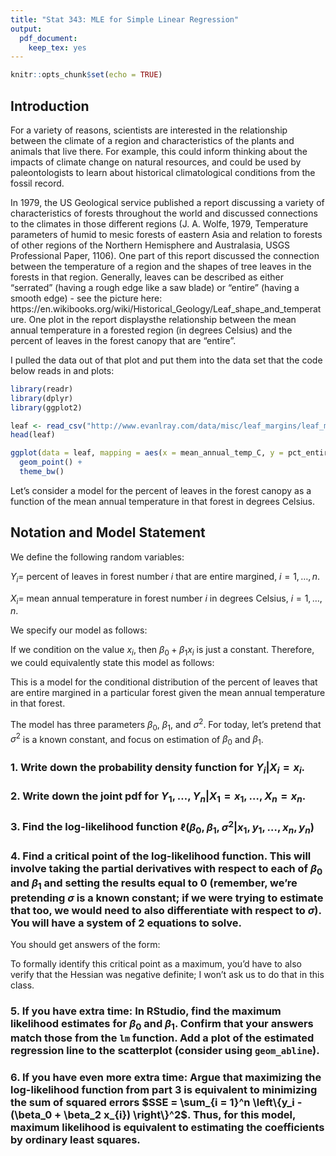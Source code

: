 ```yaml
---
title: "Stat 343: MLE for Simple Linear Regression"
output:
  pdf_document:
    keep_tex: yes
---
```


\newcommand{\simiid}{{\mathrel {\mathop {\sim}\limits _{}^{\rm iid}}\,}}

```r
knitr::opts_chunk$set(echo = TRUE)
```

## Introduction

For a variety of reasons, scientists are interested in the relationship between the climate of a region and characteristics of the plants and animals that live there. For example, this could inform thinking about the impacts of climate change on natural resources, and could be used by paleontologists to learn about historical climatological conditions from the fossil record.

In 1979, the US Geological service published a report discussing a variety of characteristics of forests throughout the world and discussed connections to the climates in those different regions (J. A. Wolfe, 1979, Temperature parameters of humid to mesic forests of eastern Asia and relation to forests of other regions of the Northern Hemisphere and Australasia, USGS Professional Paper, 1106). One part of this report discussed the connection between the temperature of a region and the shapes of tree leaves in the forests in that region. Generally, leaves can be described as either "serrated" (having a rough edge like a saw blade) or "entire" (having a smooth edge) - see the picture here: https://en.wikibooks.org/wiki/Historical_Geology/Leaf_shape_and_temperature. One plot in the report displaysthe relationship between the mean annual temperature in a forested region (in degrees Celsius) and the percent of leaves in the forest canopy that are "entire".

I pulled the data out of that plot and put them into the data set that the code below reads in and plots:

```r
library(readr)
library(dplyr)
library(ggplot2)

leaf <- read_csv("http://www.evanlray.com/data/misc/leaf_margins/leaf_margins.csv")
head(leaf)

ggplot(data = leaf, mapping = aes(x = mean_annual_temp_C, y = pct_entire_margined)) +
  geom_point() +
  theme_bw()
```

Let's consider a model for the percent of leaves in the forest canopy as a function of the mean annual temperature in that forest in degrees Celsius.

## Notation and Model Statement

We define the following random variables:

$Y_i =$ percent of leaves in forest number $i$ that are entire margined, $i = 1, \ldots, n$.

$X_i =$ mean annual temperature in forest number $i$ in degrees Celsius, $i = 1, \ldots, n$.

We specify our model as follows:

\begin{align*}
(Y_i | X_i = x_i) &= \beta_0 + \beta_1 x_i + \varepsilon_i \\
\varepsilon_i &\simiid \text{Normal}(0, \sigma^2)
\end{align*}

If we condition on the value $x_i$, then $\beta_0 + \beta_1 x_i$ is just a constant.  Therefore, we could equivalently state this model as follows:

\begin{align*}
Y_i | X_i = x_i &\simiid \text{Normal}(\beta_0 + \beta_1 x_i, \sigma^2)
\end{align*}

This is a model for the conditional distribution of the percent of leaves that are entire margined in a particular forest given the mean annual temperature in that forest.

The model has three parameters $\beta_0$, $\beta_1$, and $\sigma^2$.  For today, let's pretend that $\sigma^2$ is a known constant, and focus on estimation of $\beta_0$ and $\beta_1$.

### 1. Write down the probability density function for $Y_i | X_i = x_i$.

\vspace{5cm}

### 2. Write down the joint pdf for $Y_1, \ldots, Y_n | X_{1} = x_1, \ldots, X_{n} = x_{n}$.

\vspace{9cm}

### 3. Find the log-likelihood function $\ell(\beta_0, \beta_1, \sigma^2 | x_1, y_1, \ldots, x_n, y_n)$

\newpage

### 4. Find a critical point of the log-likelihood function.  This will involve taking the partial derivatives with respect to each of $\beta_0$ and $\beta_1$ and setting the results equal to 0 (remember, we're pretending $\sigma$ is a known constant; if we were trying to estimate that too, we would need to also differentiate with respect to $\sigma$).  You will have a system of 2 equations to solve.

You should get answers of the form:

\begin{align*}
\beta_0 &= \frac{1}{n}\sum_{i = 1}^n y_i - \beta_1 \frac{1}{n} \sum_{i = 1}^n x_i = \frac{\left(\sum_{i = 1}^n x_i^2\right) \left(\sum_{i = 1}^n y_i\right) - \left(\sum_{i = 1}^n x_i\right) \left(\sum_{i = 1}^n x_i y_i \right)}{n \sum_{i = 1}^n x_i^2 - \left(\sum_{i = 1}^n x_i\right)^2} \\
\beta_1 &= \frac{n \sum_{i = 1}^n x_i y_i - \left(\sum_{i = 1}^n x_i\right) \left(\sum_{i = 1}^n y_i\right)}{n \sum_{i = 1}^n x_i^2 - \left(\sum_{i = 1}^n x_i\right)^2}
\end{align*}

\vspace{8.25cm}

To formally identify this critical point as a maximum, you'd have to also verify that the Hessian was negative definite; I won't ask us to do that in this class.

### 5. If you have extra time: In RStudio, find the maximum likelihood estimates for $\beta_0$ and $\beta_1$.  Confirm that your answers match those from the `lm` function.  Add a plot of the estimated regression line to the scatterplot (consider using `geom_abline`).

### 6. If you have even more extra time: Argue that maximizing the log-likelihood function from part 3 is equivalent to minimizing the sum of squared errors $SSE = \sum_{i = 1}^n \left\{y_i - (\beta_0 + \beta_2 x_{i}) \right\}^2$.  Thus, for this model, maximum likelihood is equivalent to estimating the coefficients by ordinary least squares.
